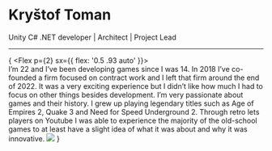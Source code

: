 
# Kryštof Toman

Unity C# .NET developer   |   Architect   |   Project Lead

---

{<Flex>
  <Flex p={2} sx={{ flex: '0.5 .93 auto' }}>
    <Paragraph>    
    I’m 22 and I’ve been developing games since I was 14. In 2018 I’ve co-founded a firm focused on contract work and I left that firm around the end of 2022. It was a very exciting experience but I didn’t like how much I had to focus on other things besides development.
    I’m very passionate about games and their history. I grew up playing legendary titles such as Age of Empires 2, Quake 3 and Need for Speed Underground 2. Through retro lets players on Youtube I was able to experience the majority of the old-school games to at least have a slight idea of what it was about and why it was innovative.
    </Paragraph>
  </Flex>
  <Flex>
    <Image src="/me.jpg"/>
  </Flex>
</Flex>}